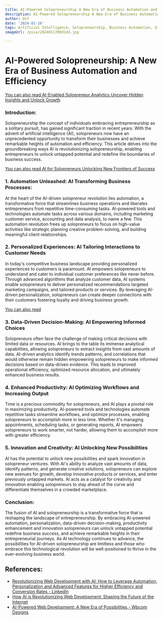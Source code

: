 ```yaml
---
title: AI-Powered Solopreneurship A New Era of Business Automation and Efficiency
description: AI-Powered Solopreneurship A New Era of Business Automation and Efficiency
author: Usf
date: '2024-01-16'
tags: Artificial Intelligence, Solopreneurship, Business Automation, Efficiency
imageUrl: /pixa/20240117003243.jpg

---
```

# **AI-Powered Solopreneurship: A New Era  of Business Automation and Efficiency**

[You can also  read AI-Enabled Solopreneur Analytics Uncover Hidden Insights and Unlock Growth](AI-Enabled%20Solopreneur%20Analytics%20Uncover%20Hidden%20Insights%20and%20Unlock%20Growth)


### **Introduction:**
Solopreneurship the concept of  individuals embracing entrepreneurship as  a solitary pursuit, has gained significant traction in recent years. With the advent of  artificial intelligence (AI), solopreneurs now have an unprecedented opportunity to transform their businesses and achieve remarkable heights  of automation and efficiency. This article delves into the groundbreaking ways AI is revolutionizing solopreneurship, enabling entrepreneurs  to unlock untapped potential and redefine the boundaries of business success.

[You can also read AI for Solopreneurs  Unlocking New Frontiers of Success](AI%20for%20Solopreneurs%20Unlocking%20New%20Frontiers%20of%20Success)


### **1. Automation Unleashed: AI Transforming Business Processes:**

At the heart of the AI-driven solopreneur revolution lies automation, a transformative force  that streamlines business operations and  liberates entrepreneurs from repetitive time-consuming tasks. AI-powered tools and technologies automate tasks across various domains, including marketing customer service, accounting and data analysis, to name a few. This automation revolution frees  up solopreneurs to  focus on high-value activities like strategic planning creative problem-solving, and building meaningful client relationships.

### **2. Personalized Experiences: AI Tailoring Interactions to Customer Needs**

In  today's competitive business landscape providing personalized  experiences to customers is paramount. AI empowers solopreneurs  to understand and cater to individual customer preferences like never  before. Through advanced  algorithms  that analyze customer data, AI systems enable solopreneurs  to  deliver  personalized recommendations targeted marketing campaigns, and tailored products or services. By leveraging AI-driven personalization, solopreneurs can create deeper connections  with their customers fostering  loyalty and driving  business growth.

[You  can also read  ]()


### **3. Data-Driven Decision-Making:  AI Empowering  Informed Choices**

Solopreneurs often face  the challenge of making critical decisions with limited data or resources. AI brings to the  table its immense analytical capabilities, allowing solopreneurs to extract insights from vast amounts of data. AI-driven analytics identify trends patterns, and correlations that would otherwise remain hidden empowering solopreneurs to make informed decisions based on data-driven evidence. This leads to improved operational efficiency, optimized resource allocation, and ultimately  enhanced business results.

### **4. Enhanced Productivity: AI Optimizing  Workflows and Increasing Output**

Time is a precious commodity for solopreneurs, and AI plays a pivotal  role  in maximizing productivity. AI-powered tools and technologies automate  repetitive tasks streamline workflows,  and optimize  processes, enabling solopreneurs to accomplish  more in less time. Whether it's managing  appointments, scheduling tasks, or generating reports, AI empowers solopreneurs to work smarter, not  harder,  allowing them to  accomplish more with greater efficiency.

### **5. Innovation  and Creativity: AI Unlocking New Possibilities**

AI has the potential to unlock new possibilities and spark innovation in solopreneur  ventures. With AI's ability  to analyze vast amounts of data, identify patterns, and generate creative solutions, solopreneurs can explore  new avenues  for growth, develop innovative products or services, and enter previously untapped markets. AI acts as a catalyst for creativity and innovation  enabling solopreneurs to  stay ahead of the curve  and differentiate themselves in a crowded marketplace.

### **Conclusion:**
The fusion  of AI and solopreneurship is a transformative force  that is reshaping the landscape of entrepreneurship. By embracing AI-powered automation, personalization, data-driven decision-making, productivity enhancement and innovation solopreneurs can unlock untapped potential redefine business success, and achieve remarkable heights in their entrepreneurial journeys. As AI technology  continues to advance, the possibilities for AI-driven solopreneurship are limitless and those who embrace this  technological revolution will be well-positioned to thrive in the ever-evolving business world.

## References:
- [Revolutionizing Web Development with AI: How to Leverage Automation, Personalization and Advanced Features for Higher Efficiency and Conversion Rates - LinkedIn](https://www.linkedin.com/pulse/revolutionizing-web-development-ai-how-leverage?trk=article-ssr-frontend-pulse_more-articles_related-content-card)
- [How AI is Revolutionizing Web Development: Shaping the Future of the Internet](https://www.socialectric.com/post/how-ai-is-revolutionizing-web-development-shaping-the-future-of-the-internet)
- [AI-Powered Web Development: A New Era of Possibilities - Wbcom Designs](https://wbcomdesigns.com/ai-powered-web-development/)

